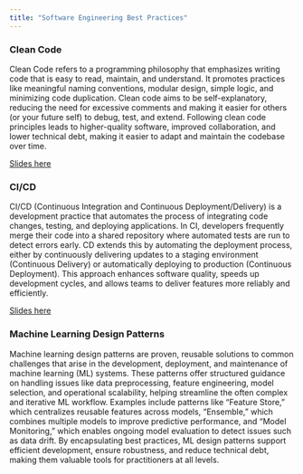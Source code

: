 ```yaml
---
title: "Software Engineering Best Practices"
---
```


### Clean Code

 Clean Code refers to a programming philosophy that emphasizes writing code that is easy to read, maintain, and understand. It promotes practices like meaningful naming conventions, modular design, simple logic, and minimizing code duplication. Clean code aims to be self-explanatory, reducing the need for excessive comments and making it easier for others (or your future self) to debug, test, and extend. Following clean code principles leads to higher-quality software, improved collaboration, and lower technical debt, making it easier to adapt and maintain the codebase over time. 

[Slides here](clean_code/clean_code.qmd)

### CI/CD 

CI/CD (Continuous Integration and Continuous Deployment/Delivery) is a development practice that automates the process of integrating code changes, testing, and deploying applications. In CI, developers frequently merge their code into a shared repository where automated tests are run to detect errors early. CD extends this by automating the deployment process, either by continuously delivering updates to a staging environment (Continuous Delivery) or automatically deploying to production (Continuous Deployment). This approach enhances software quality, speeds up development cycles, and allows teams to deliver features more reliably and efficiently.

[Slides here](CI_CD/ci_cd.qmd)

### Machine Learning Design Patterns 

Machine learning design patterns are proven, reusable solutions to common challenges that arise in the development, deployment, and maintenance of machine learning (ML) systems. These patterns offer structured guidance on handling issues like data preprocessing, feature engineering, model selection, and operational scalability, helping streamline the often complex and iterative ML workflow. Examples include patterns like "Feature Store," which centralizes reusable features across models, "Ensemble," which combines multiple models to improve predictive performance, and "Model Monitoring," which enables ongoing model evaluation to detect issues such as data drift. By encapsulating best practices, ML design patterns support efficient development, ensure robustness, and reduce technical debt, making them valuable tools for practitioners at all levels.